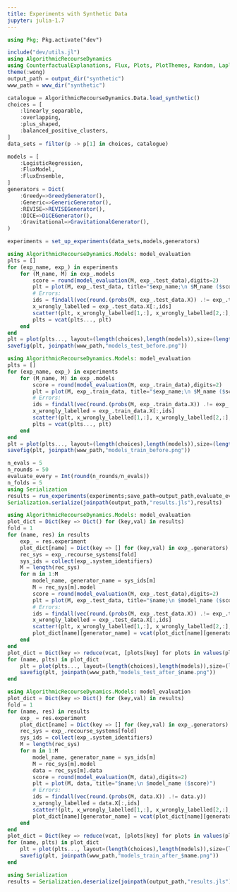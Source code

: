 ```yaml
---
title: Experiments with Synthetic Data
jupyter: julia-1.7
---
```


```julia
using Pkg; Pkg.activate("dev")
```

```julia
include("dev/utils.jl")
using AlgorithmicRecourseDynamics
using CounterfactualExplanations, Flux, Plots, PlotThemes, Random, LaplaceRedux, LinearAlgebra
theme(:wong)
output_path = output_dir("synthetic")
www_path = www_dir("synthetic")
```

```julia
catalogue = AlgorithmicRecourseDynamics.Data.load_synthetic()
choices = [
    :linearly_separable, 
    :overlapping, 
    :plus_shaped, 
    :balanced_positive_clusters,
]
data_sets = filter(p -> p[1] in choices, catalogue)
```

```julia
models = [
    :LogisticRegression, 
    :FluxModel, 
    :FluxEnsemble,
]
generators = Dict(
    :Greedy=>GreedyGenerator(), 
    :Generic=>GenericGenerator(),
    :REVISE=>REVISEGenerator(),
    :DICE=>DiCEGenerator(),
    :Gravitational=>GravitationalGenerator(),
)
```

```julia
experiments = set_up_experiments(data_sets,models,generators)
```

```julia
using AlgorithmicRecourseDynamics.Models: model_evaluation
plts = []
for (exp_name, exp_) in experiments
    for (M_name, M) in exp_.models
        score = round(model_evaluation(M, exp_.test_data),digits=2)
        plt = plot(M, exp_.test_data, title="$exp_name;\n $M_name ($score)")
        # Errors:
        ids = findall(vec(round.(probs(M, exp_.test_data.X)) .!= exp_.test_data.y))
        x_wrongly_labelled = exp_.test_data.X[:,ids]
        scatter!(plt, x_wrongly_labelled[1,:], x_wrongly_labelled[2,:], ms=7.5, color=:red, label="")
        plts = vcat(plts..., plt)
    end
end
plt = plot(plts..., layout=(length(choices),length(models)),size=(length(choices)*300,length(models)*300))
savefig(plt, joinpath(www_path,"models_test_before.png"))
```

```julia
using AlgorithmicRecourseDynamics.Models: model_evaluation
plts = []
for (exp_name, exp_) in experiments
    for (M_name, M) in exp_.models
        score = round(model_evaluation(M, exp_.train_data),digits=2)
        plt = plot(M, exp_.train_data, title="$exp_name;\n $M_name ($score)")
        # Errors:
        ids = findall(vec(round.(probs(M, exp_.train_data.X)) .!= exp_.train_data.y))
        x_wrongly_labelled = exp_.train_data.X[:,ids]
        scatter!(plt, x_wrongly_labelled[1,:], x_wrongly_labelled[2,:], ms=7.5, color=:red, label="")
        plts = vcat(plts..., plt)
    end
end
plt = plot(plts..., layout=(length(choices),length(models)),size=(length(choices)*300,length(models)*300))
savefig(plt, joinpath(www_path,"models_train_before.png"))
```

```julia
n_evals = 5
n_rounds = 50
evaluate_every = Int(round(n_rounds/n_evals))
n_folds = 5
using Serialization
results = run_experiments(experiments;save_path=output_path,evaluate_every=evaluate_every,n_rounds=n_rounds, n_folds=n_folds)
Serialization.serialize(joinpath(output_path,"results.jls"),results)
```

```julia
using AlgorithmicRecourseDynamics.Models: model_evaluation
plot_dict = Dict(key => Dict() for (key,val) in results)
fold = 1
for (name, res) in results
    exp_ = res.experiment
    plot_dict[name] = Dict(key => [] for (key,val) in exp_.generators)
    rec_sys = exp_.recourse_systems[fold]
    sys_ids = collect(exp_.system_identifiers)
    M = length(rec_sys)
    for m in 1:M
        model_name, generator_name = sys_ids[m]
        M = rec_sys[m].model
        score = round(model_evaluation(M, exp_.test_data),digits=2)
        plt = plot(M, exp_.test_data, title="$name;\n $model_name ($score)")
        # Errors:
        ids = findall(vec(round.(probs(M, exp_.test_data.X)) .!= exp_.test_data.y))
        x_wrongly_labelled = exp_.test_data.X[:,ids]
        scatter!(plt, x_wrongly_labelled[1,:], x_wrongly_labelled[2,:], ms=7.5, color=:red, label="")
        plot_dict[name][generator_name] = vcat(plot_dict[name][generator_name], plt)
    end
end
plot_dict = Dict(key => reduce(vcat, [plots[key] for plots in values(plot_dict)]) for (key, value) in generators)
for (name, plts) in plot_dict
    plt = plot(plts..., layout=(length(choices),length(models)),size=(length(choices)*300,length(models)*300))
    savefig(plt, joinpath(www_path,"models_test_after_$name.png"))
end
```

```julia
using AlgorithmicRecourseDynamics.Models: model_evaluation
plot_dict = Dict(key => Dict() for (key,val) in results)
fold = 1
for (name, res) in results
    exp_ = res.experiment
    plot_dict[name] = Dict(key => [] for (key,val) in exp_.generators)
    rec_sys = exp_.recourse_systems[fold]
    sys_ids = collect(exp_.system_identifiers)
    M = length(rec_sys)
    for m in 1:M
        model_name, generator_name = sys_ids[m]
        M = rec_sys[m].model
        data = rec_sys[m].data
        score = round(model_evaluation(M, data),digits=2)
        plt = plot(M, data, title="$name;\n $model_name ($score)")
        # Errors:
        ids = findall(vec(round.(probs(M, data.X)) .!= data.y))
        x_wrongly_labelled = data.X[:,ids]
        scatter!(plt, x_wrongly_labelled[1,:], x_wrongly_labelled[2,:], ms=7.5, color=:red, label="")
        plot_dict[name][generator_name] = vcat(plot_dict[name][generator_name], plt)
    end
end
plot_dict = Dict(key => reduce(vcat, [plots[key] for plots in values(plot_dict)]) for (key, value) in generators)
for (name, plts) in plot_dict
    plt = plot(plts..., layout=(length(choices),length(models)),size=(length(choices)*300,length(models)*300))
    savefig(plt, joinpath(www_path,"models_train_after_$name.png"))
end
```

```julia
using Serialization
results = Serialization.deserialize(joinpath(output_path,"results.jls"))
```






